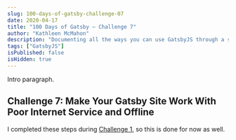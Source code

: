 ```yaml
---
slug: 100-days-of-gatsby-challenge-07
date: 2020-04-17
title: "100 Days of Gatsby — Challenge 7"
author: "Kathleen McMahon"
description: "Documenting all the ways you can use GatsbyJS through a set of challenges."
tags: ["GatsbyJS"]
isPublished: false
isHidden: true
---
```


Intro paragraph.

## Challenge 7: Make Your Gatsby Site Work With Poor Internet Service and Offline

I completed these steps during [Challenge 1](), so this is done for now as well.
